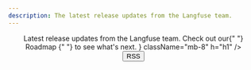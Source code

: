 ```yaml
---
description: The latest release updates from the Langfuse team.
---
```



<div className="md:container">
  <div className="flex flex-col items-center content-center text-center my-10">
    <Header
      title="Changelog"
      description={
        <>
          Latest release updates from the Langfuse team. Check out our{" "}
          <Link href="/docs/roadmap" className="underline">
            Roadmap
          </Link>{" "}
          to see what's next.
        </>
      }
      className="mb-8"
      h="h1"
    />
    <div className="mb-8 flex flex-col sm:flex-row items-center gap-4">
      <ProductUpdateSignup source="changelog" />
      <Link asChild href="/api/changelog-rss.xml" target="_blank">
        <Button variant="outline" className="flex items-center gap-2" size="lg">
          <Rss className="w-4 h-4" />
          <span>RSS</span>
        </Button>
      </Link>
    </div>
  </div>
  <ChangelogIndex />
</div>
